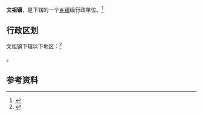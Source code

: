 {{中国乡级行政区|37/01/81/109/000}}

'''文祖镇'''，是{{PRC admin/fullname|37/01/81/109/000|3}}下辖的一个[[乡镇|乡镇]]级行政单位。<ref>{{PRC admin/ref sgc|{{PRC admin/parent|37/01/81/109/000}}}}</ref>

== 行政区划 ==

文祖镇下辖以下地区：<ref>{{PRC admin/ref sgc|37/01/81/109/000}}</ref>

{{PRC admin/children|37/01/81/109/000}}。

== 参考资料 ==

{{reflist}}

{{行政区划小作品}}
{{PRC admin/navcat|37/01/81/109/000}}